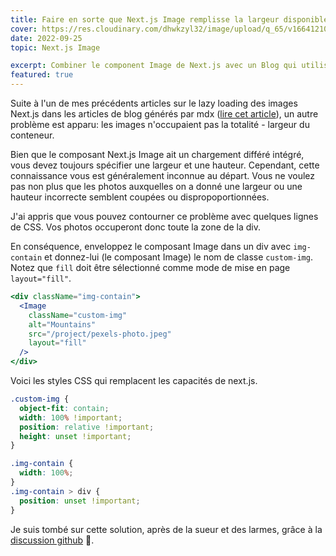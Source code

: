 ```yaml
---
title: Faire en sorte que Next.js Image remplisse la largeur disponible sans spécifier la hauteur et la largeur
cover: https://res.cloudinary.com/dhwkzyl32/image/upload/q_65/v1664121075/radanfolio/posts/full-width-next-image/full-width-next-image-cover_buwphd.jpg
date: 2022-09-25
topic: Next.js Image

excerpt: Combiner le component Image de Next.js avec un Blog qui utilise mdx. Comment les ai-je harmonisés?
featured: true
---
```


Suite à l'un de mes précédents articles sur le lazy loading des images Next.js dans les articles de blog générés par mdx ([lire cet article](/posts/next-cloudinary-blurred-placeholder)), un autre problème est apparu: les images n'occupaient pas la totalité - largeur du conteneur.

Bien que le composant Next.js Image ait un chargement différé intégré, vous devez toujours spécifier une largeur et une hauteur. Cependant, cette connaissance vous est généralement inconnue au départ. Vous ne voulez pas non plus que les photos auxquelles on a donné une largeur ou une hauteur incorrecte semblent coupées ou dispropoportionnées.

J'ai appris que vous pouvez contourner ce problème avec quelques lignes de CSS. Vos photos occuperont donc toute la zone de la div.

En conséquence, enveloppez le composant Image dans un div avec `img-contain` et donnez-lui (le composant Image) le nom de classe `custom-img`. Notez que `fill` doit être sélectionné comme mode de mise en page `layout="fill"`.

```jsx:ImageBlog.jsx
<div className="img-contain">
  <Image
    className="custom-img"
    alt="Mountains"
    src="/project/pexels-photo.jpeg"
    layout="fill"
  />
</div>
```

Voici les styles CSS qui remplacent les capacités de next.js.

```css:imgage-blog.css
.custom-img {
  object-fit: contain;
  width: 100% !important;
  position: relative !important;
  height: unset !important;
}

.img-contain {
  width: 100%;
}
.img-contain > div {
  position: unset !important;
}
```

Je suis tombé sur cette solution, après de la sueur et des larmes, grâce à la [discussion github](https://github.com/vercel/next.js/discussions/18739#discussioncomment-344932) 🤣.
